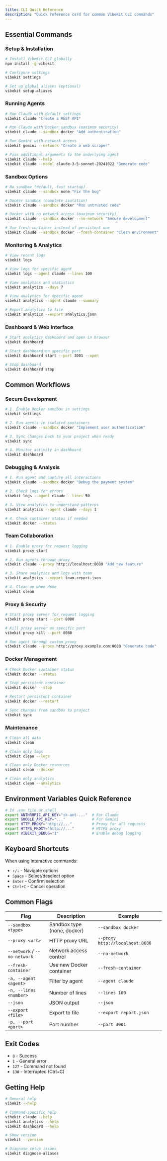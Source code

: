 ```yaml
---
title: CLI Quick Reference
description: "Quick reference card for common VibeKit CLI commands"
---
```


## Essential Commands

### Setup & Installation

```bash
# Install VibeKit CLI globally
npm install -g vibekit

# Configure settings
vibekit settings

# Set up global aliases (optional)
vibekit setup-aliases
```

### Running Agents

```bash
# Run Claude with default settings
vibekit claude "Create a REST API"

# Run Claude with Docker sandbox (maximum security)
vibekit claude --sandbox docker "Add authentication"

# Run Gemini with network access
vibekit gemini --network "Create a web scraper"

# Pass additional arguments to the underlying agent
vibekit claude --help
vibekit claude --model claude-3-5-sonnet-20241022 "Generate code"
```

### Sandbox Options

```bash
# No sandbox (default, fast startup)
vibekit claude --sandbox none "Fix the bug"

# Docker sandbox (complete isolation)
vibekit claude --sandbox docker "Run untrusted code"

# Docker with no network access (maximum security)
vibekit claude --sandbox docker --no-network "Secure development"

# Use fresh container instead of persistent one
vibekit claude --sandbox docker --fresh-container "Clean environment"
```

### Monitoring & Analytics

```bash
# View recent logs
vibekit logs

# View logs for specific agent
vibekit logs --agent claude --lines 100

# View analytics and statistics
vibekit analytics --days 7

# View analytics for specific agent
vibekit analytics --agent claude --summary

# Export analytics to file
vibekit analytics --export analytics.json
```

### Dashboard & Web Interface

```bash
# Start analytics dashboard and open in browser
vibekit dashboard

# Start dashboard on specific port
vibekit dashboard start --port 3001 --open

# Stop dashboard
vibekit dashboard stop
```

## Common Workflows

### Secure Development

```bash
# 1. Enable Docker sandbox in settings
vibekit settings

# 2. Run agents in isolated containers
vibekit claude --sandbox docker "Implement user authentication"

# 3. Sync changes back to your project when ready
vibekit sync

# 4. Monitor activity in dashboard
vibekit dashboard
```

### Debugging & Analysis

```bash
# 1. Run agent and capture all interactions
vibekit claude --sandbox docker "Debug the payment system"

# 2. Check logs for errors
vibekit logs --agent claude --lines 50

# 3. View analytics to understand patterns
vibekit analytics --agent claude --days 1

# 4. Check container status if needed
vibekit docker --status
```

### Team Collaboration

```bash
# 1. Enable proxy for request logging
vibekit proxy start

# 2. Run agents through proxy
vibekit claude --proxy http://localhost:8080 "Add new feature"

# 3. Share analytics and logs with team
vibekit analytics --export team-report.json

# 4. Clean up when done
vibekit clean
```

### Proxy & Security

```bash
# Start proxy server for request logging
vibekit proxy start --port 8080

# Kill proxy server on specific port
vibekit proxy kill --port 8080

# Run agent through custom proxy
vibekit claude --proxy http://proxy.example.com:8080 "Generate code"
```

### Docker Management

```bash
# Check Docker container status
vibekit docker --status

# Stop persistent container
vibekit docker --stop

# Restart persistent container
vibekit docker --restart

# Sync changes from sandbox to project
vibekit sync
```

### Maintenance

```bash
# Clean all data
vibekit clean

# Clean only logs
vibekit clean --logs

# Clean only Docker resources
vibekit clean --docker

# Clean only analytics
vibekit clean --analytics
```

## Environment Variables Quick Reference

```bash
# In .env file or shell
export ANTHROPIC_API_KEY="sk-ant-..."  # For Claude
export GOOGLE_API_KEY="..."            # For Gemini
export HTTP_PROXY="http://..."         # Proxy for all requests
export HTTPS_PROXY="http://..."        # HTTPS proxy
export VIBEKIT_DEBUG="1"               # Enable debug logging
```

## Keyboard Shortcuts

When using interactive commands:
- `↑/↓` - Navigate options
- `Space` - Select/deselect option
- `Enter` - Confirm selection
- `Ctrl+C` - Cancel operation

## Common Flags

| Flag | Description | Example |
|------|-------------|---------|
| `--sandbox <type>` | Sandbox type (none, docker) | `--sandbox docker` |
| `--proxy <url>` | HTTP proxy URL | `--proxy http://localhost:8080` |
| `--network` / `--no-network` | Network access control | `--no-network` |
| `--fresh-container` | Use new Docker container | `--fresh-container` |
| `-a, --agent <agent>` | Filter by agent | `--agent claude` |
| `-n, --lines <number>` | Number of lines | `--lines 100` |
| `--json` | JSON output | `--json` |
| `--export <file>` | Export to file | `--export report.json` |
| `-p, --port <port>` | Port number | `--port 3001` |

## Exit Codes

- `0` - Success
- `1` - General error
- `127` - Command not found
- `130` - Interrupted (Ctrl+C)

## Getting Help

```bash
# General help
vibekit --help

# Command-specific help
vibekit claude --help
vibekit analytics --help
vibekit dashboard --help

# Show version
vibekit --version

# Diagnose setup issues
vibekit diagnose-aliases
```